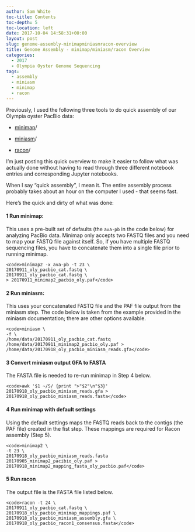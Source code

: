 ```yaml
---
author: Sam White
toc-title: Contents
toc-depth: 5
toc-location: left
date: 2017-10-04 14:58:31+00:00
layout: post
slug: genome-assembly-minimapminiasmracon-overview
title: Genome Assembly - minimap/miniasm/racon Overview
categories:
  - 2017
  - Olympia Oyster Genome Sequencing
tags:
  - assembly
  - miniasm
  - minimap
  - racon
---
```


Previously, I used the following three tools to do quick assembly of our Olympia oyster PacBio data:





  * [minimap](https://robertslab.github.io/sams-notebook/posts/2017/2017-09-07-genome-assembly-olympia-oyster-pacbio-minimapminiasmracon/)/


  * [miniasm](https://robertslab.github.io/sams-notebook/posts/2017/2017-09-18-genome-assembly-olympia-oyster-pacbio-minimapminiasmracon-2/)/


  * [racon](https://robertslab.github.io/sams-notebook/posts/2017/2017-09-18-genome-assembly-olympia-oyster-pacbio-minimapminiasmracon-3/)/



I'm just posting this quick overview to make it easier to follow what was actually done without having to read through three different notebook entries and corresponding Jupyter notebooks.

When I say "quick assembly", I mean it. The entire assembly process probably takes about an hour on the computer I used - that seems fast.

Here's the quick and dirty of what was done:



#### 1 Run minimap:



This uses a pre-built set of defaults (the `ava-pb` in the code below) for analyzing PacBio data. Minimap only accepts two FASTQ files and you need to map your FASTQ file against itself. So, if you have multiple FASTQ sequencing files, you have to concatenate them into a single file prior to running minimap.


    
    <code>minimap2 -x ava-pb -t 23 \
    20170911_oly_pacbio_cat.fastq \
    20170911_oly_pacbio_cat.fastq \
    > 20170911_minimap2_pacbio_oly.paf</code>





#### 2 Run miniasm:



This uses your concatenated FASTQ file and the PAF file output from the miniasm step. The code below is taken from the example provided in the miniasm documentation; there are other options available.


    
    <code>miniasm \
    -f \
    /home/data/20170911_oly_pacbio_cat.fastq /home/data/20170911_minimap2_pacbio_oly.paf > /home/data/20170918_oly_pacbio_miniasm_reads.gfa</code>





#### 3 Convert miniasm output GFA to FASTA



The FASTA file is needed to re-run minimap in Step 4 below.


    
    <code>awk '$1 ~/S/ {print ">"$2"\n"$3}' 20170918_oly_pacbio_miniasm_reads.gfa > 20170918_oly_pacbio_miniasm_reads.fasta</code>





#### 4 Run minimap with default settings



Using the default settings maps the FASTQ reads back to the contigs (the PAF file) created in the fist step. These mappings are required for Racon assembly (Step 5).


    
    <code>minimap2 \
    -t 23 \
    20170918_oly_pacbio_miniasm_reads.fasta 20170905_minimap2_pacibio_oly.paf > 20170918_minimap2_mapping_fasta_oly_pacbio.paf</code>





#### 5 Run racon



The output file is the FASTA file listed below.


    
    <code>racon -t 24 \
    20170911_oly_pacbio_cat.fastq \
    20170918_oly_pacbio_minimap_mappings.paf \
    20170918_oly_pacbio_miniasm_assembly.gfa \
    20170918_oly_pacbio_racon1_consensus.fasta</code>
